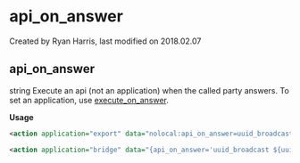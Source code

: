 
# api_on_answer 

 Created by  Ryan Harris, last modified on 2018.02.07

## api_on_answer

string Execute an api (not an application) when the called party answers. To set an application, use [execute\_on\_answer](../FreeSWITCH-Explained/Dialplan/Variables-Master-List_16352570.mdx#execute_on_answer).

**Usage**

```xml
<action application="export" data="nolocal:api_on_answer=uuid_broadcast ${uuid} beep.wav both"/>
```

```xml
<action application="bridge" data="{api_on_answer='uuid_broadcast ${uuid} beep.wav both'}sofia/gateway/provider/5551231234"/>
```


